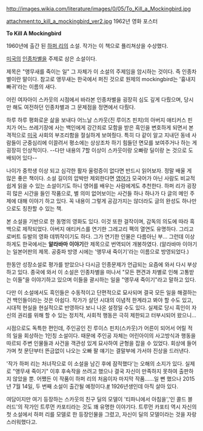 http://images.wikia.com/literature/images/0/05/To_Kill_a_Mockingbird.jpg

attachment:to_kill_a_mockingbird_ver2.jpg
1962년 영화 포스터

'''To Kill A Mockingbird'''

1960년에 출간 된 [[하퍼 리]]의 소설. 작가는 이 책으로 퓰리쳐상을 수상했다.

[[미국]]의 [[인종차별]]을 주제로 삼은 소설이다.

제목은 "앵무새를 죽이는 일" 그 자체가 이 소설의 주제임을 암시하는 것이다. 즉 인종차별이란 말이다. 참고로 앵무새는 한국에서 퍼진 것으로 원제의 mockingbird는 '흉내지빠귀'라는 이름의 새다.

어린 여자아이 스카웃의 시점에서 바라본 인종차별을 굉장히 심도 깊게 다뤘으며, 당시만 해도 여전하던 인종차별과 그 문제점을 정면에서 다뤘다.

하루 하루 평화로운 삶을 보내다 어느날 스카웃(진 루이즈 핀치)의 아버지 애티커스 핀치가 어느 쓰레기장에 사는 백인에게 강간죄로 모함을 받은 흑인을 변호하게 되면서 본격적으로 [[미국]] 사회의 부조리함을 절실하게 보여줬다. 특히 다 같이 알고 지내던 동네 사람들이 군중심리에 이끌려서 평소에는 상상조차 하기 힘들던 면모를 보여주거나 하는 게 굉장히 인상적이다. --다만 내용의 7할 이상이 스카웃이랑 오빠랑 딜이랑 논 것으로 도배되어 있다--

나이가 중학생 이상 되고 심각한 활자 울렁증이 없다면 반드시 읽어보자. 정말 배울 게 많은 좋은 책이다. 소설 길이의 압박만 제외한다면 [[영어]]가 모국어가 아닌 사람도 비교적 쉽게 읽을 수 있는 소설이기도 하니 영어를 배우는 사람에게도 추천한다. 하퍼 리가 굉장히 많은 시간을 들인 작품으로, 별 의미 없어보이는 사건들 하나 하나가 다 글의 메인 주제에 대해 이야기 하고 있다. 꼭 내용이 그렇게 공감가지는 않더라도 글의 완성도 하나만으로도 칭찬할 수 있는 책.

본 소설을 기반으로 한 동명의 영화도 있다. 이것 또한 걸작이며, 감독의 의도에 따라 흑백으로 제작되었다. 아버지 애티커스를 연기한 그레고리 팩의 열연도 유명하다. 그리고 로버트 듀발의 영화 데뷔작이기도 하다. 그가 연기한 인물은 다름아닌 부... 그런데 이상하게도 한국에서는 '''알라바마 이야기'''란 제목으로 번역되어 개봉하였다. (알라바마 이야기는 일본어판의 제목. 공중파 방영 시에는 '앵무새 죽이기'라는 이름으로 방영되었다.)

한동안 성장소설로 평가를 받았으나 다시금 인종문제가 언급되는 요즘에 와서 다시 부상하고 있다. 종국에 와서 이 소설은 인종차별을 떠나서 "모든 편견과 차별로 인해 고통받는 이들"을 이야기하고 있으며 이들을 괄시하는 일을 "앵무새 죽이기"라고 말하고 있다.

다만 이 소설에서도 흑인들은 수동적이고 단편적으로 묘사되며 결국 모든 일을 해결하는 건 백인들이라는 것은 아쉽다. 작가가 살던 시대의 이념적 한계라고 봐야 할 수도 있고, 시대적 현실을 현실적으로 반영하다 보니 나온 설정일 수도 있다. 실제로 당시 흑인이 자신의 권리를 위해 할 수 있는 정치적, 사회적 행동은 극히 제한되고 터부시되어 왔으니...

시점으로도 독특한 편인데, 주인공인 진 루이스 핀치(스카웃)가 어른이 되어서 어릴 적의 일을 회상하는 1인칭 소설이다. 때문에 주인공 자체는 어린아이의 사고방식과 행동을 따르되 주변 인물들과 사건을 객관성 있게 묘사하여 균형을 잡을 수 있었다. 회상에 들어가며 첫 문단부터 뜬금없이 나오는 오빠 팔 얘기는 결말부에 가서야 진상을 드러낸다.

'작가 하퍼 리는 처녀작으로 이 소설을 남긴 후에 잠적했다'는 오해의 소지가 있다. 실제로 "앵무새 죽이기" 이후 후속작을 쓰려고 했으나 결국 자신이 만족하지 못하여 출판하지 않았을 뿐. 어쨌든 이 작품이 하퍼 리의 처음이자 마지막 작품……일 뻔 했으나 2015년 7월 14일, 두 번째 소설이 출간될 예정이다.[http://www.bbc.com/news/entertainment-arts-31118355 #] 1926년생인데 아직 살아 있다.

여담이지만 여기 등장하는 스카웃의 친구 딜의 모델이 '티파니에서 아침을','인 콜드 블러드'의 작가인 트루먼 카포티라는 것도 꽤 유명한 이야기다. 트루먼 카포티 역시 자신의 첫 소설에서 하퍼 리를 모델로 한 등장인물을 그렸고, 자신이 딜의 모델이라는 것을 자랑스러워했다고.

